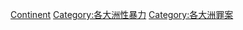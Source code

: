 {{container}}

[[Category:性犯罪|Continent]]
[[Category:各大洲性暴力|Category:各大洲性暴力]]
[[Category:各大洲罪案|Category:各大洲罪案]]